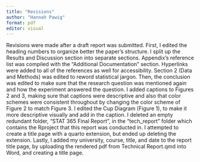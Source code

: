 ```yaml
---
title: "Revisions"
author: "Hannah Pawig"
format: pdf
editor: visual
---
```


Revisions were made after a draft report was submitted. First, I edited the heading numbers to organize better the paper's structure. I split up the Results and Discussion section into separate sections. Appendix's reference list was compiled with the "Additional Documentation" section. Hyperlinks were added to all of the references as well for accessibility. Section 2 (Data and Methods) was edited to reword statistical jargon. Then, the conclusion was edited to make sure that the research question was mentioned again and how the experiment answered the question. I added captions to Figures 2 and 3, making sure that captions were descriptive and also that color schemes were consistent throughout by changing the color scheme of Figure 2 to match Figure 3. I edited the Cup Diagram (Figure 1), to make it more descriptive visually and add in the caption. I deleted an empty redundant folder, "STAT 365 Final Report", in the "tech_report" folder which contains the Rproject that this report was conducted in. I attempted to create a title page with a quarto extension, but ended up deleting the extension. Lastly, I added my university, course, title, and date to the report title page, by uploading the rendered pdf from Technical Report.qmd into Word, and creating a title page.
